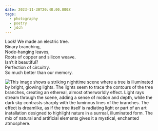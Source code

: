 ```yaml
---
date: 2023-11-30T20:40:00.000Z
tags:
  - photography
  - poetry
  - jdch
---
```

Look! We made an electric tree.<br/>
Binary branching,<br/>
Node-hanging leaves,<br/>
Roots of copper and silicon weave.<br/>
Isn’t it beautiful?<br/>
Perfection of circuitry.<br/>
So much better than our memory.

![This image shows a striking nighttime scene where a tree is illuminated by bright, glowing lights. The lights seem to trace the contours of the tree branches, creating an ethereal, almost otherworldly effect. Light rays stream through the scene, adding a sense of motion and depth, while the dark sky contrasts sharply with the luminous lines of the branches. The effect is dreamlike, as if the tree itself is radiating light or part of an art installation designed to highlight nature in a surreal, illuminated form. The mix of natural and artificial elements gives it a mystical, enchanted atmosphere.](../../assets/photos/20231130-IMG_8079.jpg)
